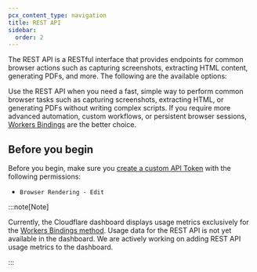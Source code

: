 ```yaml
---
pcx_content_type: navigation
title: REST API
sidebar:
  order: 2
---
```


The REST API is a RESTful interface that provides endpoints for common browser actions such as capturing screenshots, extracting HTML content, generating PDFs, and more.
The following are the available options:


<DirectoryListing />

Use the REST API when you need a fast, simple way to perform common browser tasks such as capturing screenshots, extracting HTML, or generating PDFs without writing complex scripts. If you require more advanced automation, custom workflows, or persistent browser sessions, [Workers Bindings](/browser-rendering/workers-binding-api/) are the better choice.

## Before you begin

Before you begin, make sure you [create a custom API Token](/fundamentals/api/get-started/create-token/) with the following permissions:

- `Browser Rendering - Edit`

:::note[Note]

Currently, the Cloudflare dashboard displays usage metrics exclusively for the [Workers Bindings method](/browser-rendering/workers-binding-api/). Usage data for the REST API is not yet available in the dashboard. We are actively working on adding REST API usage metrics to the dashboard.

:::
